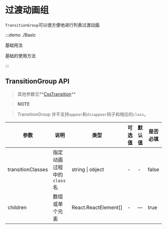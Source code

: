 # 过渡动画组

`TransitionGroup`可以很方便地进行列表过渡动画

:::demo ./Basic

基础用法

基础的使用方法

:::

## TransitionGroup API

> 其他参数见**[CssTransition](/components/CssTransition)**

> **NOTE**

> TransitionGroup 并不支持`appear`和`disappear`钩子和相应的`class`。

| 参数 | 说明 | 类型 | 可选值 | 默认值 | 是否必填 |
| --- | --- | --- | --- | --- | --- |
| transitionClasses | 指定动画过程中的`class`名 | string &#x007c; object | - | - | false |
| children | 数组或单个元素 | React.ReactElement[] | - | — | true |
